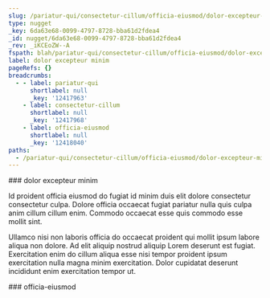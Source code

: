 ```yaml
---
slug: /pariatur-qui/consectetur-cillum/officia-eiusmod/dolor-excepteur-minim
type: nugget
_key: 6da63e68-0099-4797-8728-bba61d2fdea4
_id: nugget/6da63e68-0099-4797-8728-bba61d2fdea4
_rev: _iKCEoZW--A
fspath: blah/pariatur-qui/consectetur-cillum/officia-eiusmod/dolor-excepteur-minim.md
label: dolor excepteur minim
pageRefs: {}
breadcrumbs:
  - - label: pariatur-qui
      shortlabel: null
      _key: '12417963'
    - label: consectetur-cillum
      shortlabel: null
      _key: '12417968'
    - label: officia-eiusmod
      shortlabel: null
      _key: '12418040'
paths:
  - /pariatur-qui/consectetur-cillum/officia-eiusmod/dolor-excepteur-minim
---
```


<NuggetArea>
<Nugget slug="/pariatur-qui/consectetur-cillum/officia-eiusmod/dolor-excepteur-minim" type="nugget" _key="6da63e68-0099-4797-8728-bba61d2fdea4" _id="nugget/6da63e68-0099-4797-8728-bba61d2fdea4" _rev="_iKCEoZW--A" fspath="blah/pariatur-qui/consectetur-cillum/officia-eiusmod/dolor-excepteur-minim.md" label="dolor excepteur minim" paths="/pariatur-qui/consectetur-cillum/officia-eiusmod/dolor-excepteur-minim">
<NuggetBody>
### dolor excepteur minim

Id proident officia eiusmod do fugiat id minim duis elit dolore consectetur consectetur culpa. Dolore officia occaecat fugiat pariatur nulla quis culpa anim cillum cillum enim. Commodo occaecat esse quis commodo esse mollit sint.

Ullamco nisi non laboris officia do occaecat proident qui mollit ipsum labore aliqua non dolore. Ad elit aliquip nostrud aliquip Lorem deserunt est fugiat. Exercitation enim do cillum aliqua esse nisi tempor proident ipsum exercitation nulla magna minim exercitation. Dolor cupidatat deserunt incididunt enim exercitation tempor ut.

</NuggetBody>
<Breadcrumbs>
<Crumbs>
<Crumb _key="12417963" label="pariatur-qui" /><Crumb _key="12417968" label="consectetur-cillum" /><Crumb _key="12418040" label="officia-eiusmod" />
</Crumbs>
</Breadcrumbs>
</Nugget>

<NuggetsInbound>
</NuggetsInbound>
<NuggetsOutbound>
</NuggetsOutbound>
</NuggetArea>
<PassagesInbound>
<Passage direction="inbound" type="passage" _key="12418040" _id="passage/12418040" _rev="_iKCEoZW--_" label="officia-eiusmod" passage="officia-eiusmod" fspath="blah/pariatur-qui/consectetur-cillum/officia-eiusmod" paths="/pariatur-qui/consectetur-cillum/officia-eiusmod" slug="/pariatur-qui/consectetur-cillum/officia-eiusmod">
<NuggetBody>
### officia-eiusmod

</NuggetBody>
<Breadcrumbs>
<Crumbs>
<Crumb _key="12417963" label="pariatur-qui" /><Crumb _key="12417968" label="consectetur-cillum" />
</Crumbs>
</Breadcrumbs>
</Passage>

</PassagesInbound>
<PassagesOutbound>
</PassagesOutbound>